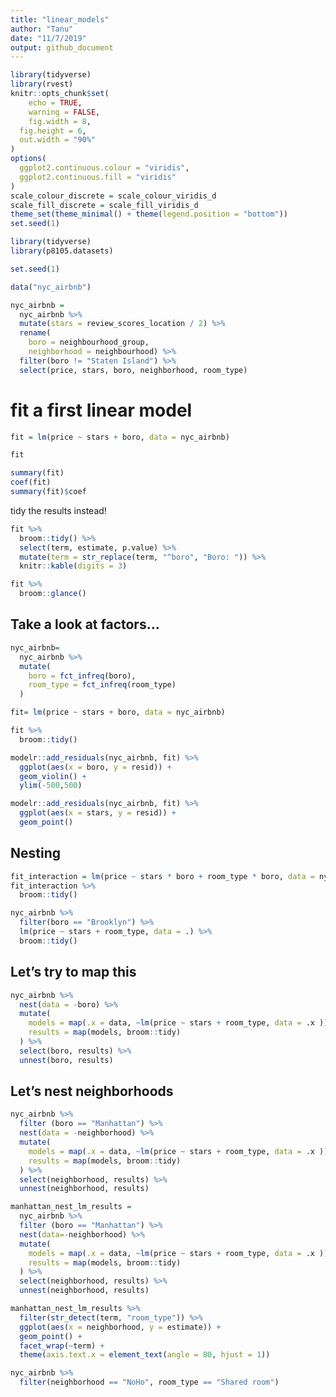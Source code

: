 ```yaml
---
title: "linear_models"
author: "Tanu"
date: "11/7/2019"
output: github_document
---
```


```r
library(tidyverse)
library(rvest)
knitr::opts_chunk$set(
	echo = TRUE,
	warning = FALSE,
	fig.width = 8, 
  fig.height = 6,
  out.width = "90%"
)
options(
  ggplot2.continuous.colour = "viridis",
  ggplot2.continuous.fill = "viridis"
)
scale_colour_discrete = scale_colour_viridis_d
scale_fill_discrete = scale_fill_viridis_d
theme_set(theme_minimal() + theme(legend.position = "bottom"))
set.seed(1)
```

```r
library(tidyverse)
library(p8105.datasets)

set.seed(1)
```

```r
data("nyc_airbnb")

nyc_airbnb = 
  nyc_airbnb %>% 
  mutate(stars = review_scores_location / 2) %>% 
  rename(
    boro = neighbourhood_group,
    neighborhood = neighbourhood) %>% 
  filter(boro != "Staten Island") %>% 
  select(price, stars, boro, neighborhood, room_type)
```

# fit a first linear model
```r
fit = lm(price ~ stars + boro, data = nyc_airbnb)
```

```r
fit

summary(fit)
coef(fit)
summary(fit)$coef
```

tidy the results instead!

```r
fit %>% 
  broom::tidy() %>% 
  select(term, estimate, p.value) %>% 
  mutate(term = str_replace(term, "^boro", "Boro: ")) %>% 
  knitr::kable(digits = 3)

fit %>% 
  broom::glance()
```

## Take a look at factors...

```r
nyc_airbnb=
  nyc_airbnb %>% 
  mutate(
    boro = fct_infreq(boro),
    room_type = fct_infreq(room_type)
  )
```

```r
fit= lm(price ~ stars + boro, data = nyc_airbnb)

fit %>% 
  broom::tidy()
```

```r
modelr::add_residuals(nyc_airbnb, fit) %>% 
  ggplot(aes(x = boro, y = resid)) + 
  geom_violin() +
  ylim(-500,500)

modelr::add_residuals(nyc_airbnb, fit) %>% 
  ggplot(aes(x = stars, y = resid)) + 
  geom_point() 

```


## Nesting 
```r
fit_interaction = lm(price ~ stars * boro + room_type * boro, data = nyc_airbnb) 
fit_interaction %>% 
  broom::tidy()
```

```r
nyc_airbnb %>%  
  filter(boro == "Brooklyn") %>%  
  lm(price ~ stars + room_type, data = .) %>% 
  broom::tidy()
```
## Let's try to map this
```r
nyc_airbnb %>% 
  nest(data = -boro) %>% 
  mutate(
    models = map(.x = data, ~lm(price ~ stars + room_type, data = .x )), 
    results = map(models, broom::tidy)
  ) %>% 
  select(boro, results) %>% 
  unnest(boro, results)
```

## Let's nest neighborhoods 
```r
nyc_airbnb %>% 
  filter (boro == "Manhattan") %>% 
  nest(data = -neighborhood) %>% 
  mutate(
    models = map(.x = data, ~lm(price ~ stars + room_type, data = .x )), 
    results = map(models, broom::tidy)
  ) %>% 
  select(neighborhood, results) %>% 
  unnest(neighborhood, results)
```

```r
manhattan_nest_lm_results = 
  nyc_airbnb %>% 
  filter (boro == "Manhattan") %>% 
  nest(data=-neighborhood) %>% 
  mutate(
    models = map(.x = data, ~lm(price ~ stars + room_type, data = .x )), 
    results = map(models, broom::tidy)
  ) %>% 
  select(neighborhood, results) %>% 
  unnest(neighborhood, results)
```

```r
manhattan_nest_lm_results %>% 
  filter(str_detect(term, "room_type")) %>% 
  ggplot(aes(x = neighborhood, y = estimate)) + 
  geom_point() + 
  facet_wrap(~term) + 
  theme(axis.text.x = element_text(angle = 80, hjust = 1))
```

```r
nyc_airbnb %>% 
  filter(neighborhood == "NoHo", room_type == "Shared room")
```


